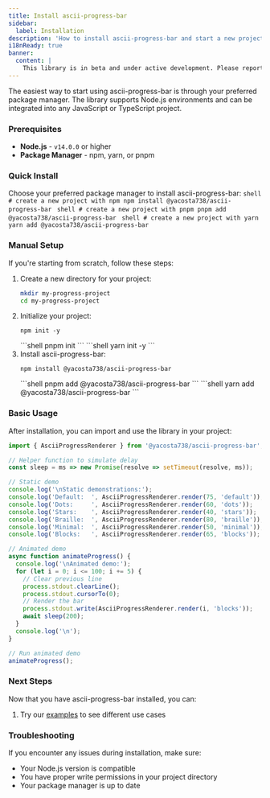```yaml
---
title: Install ascii-progress-bar
sidebar:
  label: Installation
description: 'How to install ascii-progress-bar and start a new project.'
i18nReady: true
banner:
  content: |
    This library is in beta and under active development. Please report any issues or suggestions on <a href="https://github.com/yacosta738/ascii-progress-bar/issues" target="_blank">GitHub</a>.
---
```



The easiest way to start using ascii-progress-bar is through your preferred package manager. The library supports Node.js environments and can be integrated into any JavaScript or TypeScript project.

### Prerequisites

- **Node.js** - `v14.0.0` or higher
- **Package Manager** - npm, yarn, or pnpm

### Quick Install

Choose your preferred package manager to install ascii-progress-bar:
 <PackageManagerTabs>
      <Fragment slot="npm">
      ```shell
      # create a new project with npm
      npm install @yacosta738/ascii-progress-bar
      ```
      </Fragment>
      <Fragment slot="pnpm">
      ```shell
      # create a new project with pnpm
      pnpm add @yacosta738/ascii-progress-bar
      ```
      </Fragment>
      <Fragment slot="yarn">
      ```shell
      # create a new project with yarn
      yarn add @yacosta738/ascii-progress-bar
      ```
      </Fragment>
    </PackageManagerTabs>

### Manual Setup

If you're starting from scratch, follow these steps:
<Steps>
1. Create a new directory for your project:
    ```bash
    mkdir my-progress-project
    cd my-progress-project
    ```
2. Initialize your project:
    <PackageManagerTabs>
      <Fragment slot="npm">
      ```shell
      npm init -y
      ```
      </Fragment>
      <Fragment slot="pnpm">
      ```shell
      pnpm init
      ```
      </Fragment>
      <Fragment slot="yarn">
      ```shell
      yarn init -y
      ```
      </Fragment>
    </PackageManagerTabs>
3. Install ascii-progress-bar:
    <PackageManagerTabs>
      <Fragment slot="npm">
      ```shell
      npm install @yacosta738/ascii-progress-bar
      ```
      </Fragment>
      <Fragment slot="pnpm">
      ```shell
      pnpm add @yacosta738/ascii-progress-bar
      ```
      </Fragment>
      <Fragment slot="yarn">
      ```shell
      yarn add @yacosta738/ascii-progress-bar
      ```
      </Fragment>
    </PackageManagerTabs>
</Steps>

### Basic Usage

After installation, you can import and use the library in your project:

```javascript
import { AsciiProgressRenderer } from '@yacosta738/ascii-progress-bar';

// Helper function to simulate delay
const sleep = ms => new Promise(resolve => setTimeout(resolve, ms));

// Static demo
console.log('\nStatic demonstrations:');
console.log('Default:  ', AsciiProgressRenderer.render(75, 'default'));
console.log('Dots:     ', AsciiProgressRenderer.render(60, 'dots'));
console.log('Stars:    ', AsciiProgressRenderer.render(40, 'stars'));
console.log('Braille:  ', AsciiProgressRenderer.render(80, 'braille'));
console.log('Minimal:  ', AsciiProgressRenderer.render(50, 'minimal'));
console.log('Blocks:   ', AsciiProgressRenderer.render(65, 'blocks'));

// Animated demo
async function animateProgress() {
  console.log('\nAnimated demo:');
  for (let i = 0; i <= 100; i += 5) {
    // Clear previous line
    process.stdout.clearLine();
    process.stdout.cursorTo(0);
    // Render the bar
    process.stdout.write(AsciiProgressRenderer.render(i, 'blocks'));
    await sleep(200);
  }
  console.log('\n');
}

// Run animated demo
animateProgress();
```

### Next Steps

Now that you have ascii-progress-bar installed, you can:

1. Try our [examples](/ascii-progress-bar/examples/all) to see different use cases

### Troubleshooting

If you encounter any issues during installation, make sure:

- Your Node.js version is compatible
- You have proper write permissions in your project directory
- Your package manager is up to date